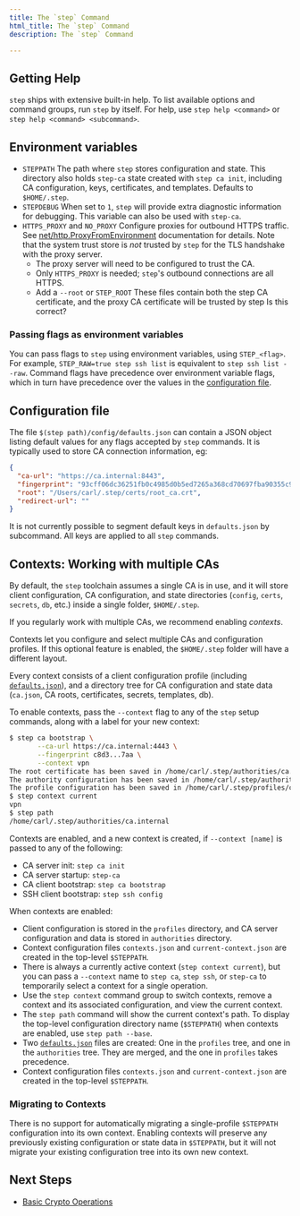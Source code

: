 ```yaml
---
title: The `step` Command
html_title: The `step` Command
description: The `step` Command

---
```



## Getting Help

`step` ships with extensive built-in help. To list available options and command groups, run `step` by itself. For help, use `step help <command>` or `step help <command> <subcommand>`.

## Environment variables

- `STEPPATH` The path where `step` stores configuration and state. This directory also holds `step-ca` state created with `step ca init`, including CA configuration, keys, certificates, and templates. Defaults to `$HOME/.step`.
- `STEPDEBUG` When set to `1`, `step` will provide extra diagnostic information for debugging. This variable can also be used with `step-ca`.
- `HTTPS_PROXY` and `NO_PROXY` Configure proxies for outbound HTTPS traffic. See [net/http.ProxyFromEnvironment](https://golang.org/pkg/net/http/#ProxyFromEnvironment) documentation for details. Note that the system trust store is _not_ trusted by `step` for the TLS handshake with the proxy server.
  - The proxy server will need to be configured to trust the CA.
  - Only `HTTPS_PROXY` is needed; `step`'s outbound connections are all HTTPS.
  - Add a `--root` or `STEP_ROOT` These files contain both the step CA certificate, and the proxy CA certificate will be trusted by step
Is this correct?

### Passing flags as environment variables

You can pass flags to `step` using environment variables, using `STEP_<flag>`. For example, `STEP_RAW=true step ssh list` is equivalent to `step ssh list --raw`. Command flags have precedence over environment variable flags, which in turn have precedence over the values in the [configuration file](#configuration-file).

## Configuration file

The file `$(step path)/config/defaults.json` can contain a JSON object listing default values for any flags accepted by `step` commands. It is typically used to store CA connection information, eg:

```json
{
  "ca-url": "https://ca.internal:8443",
  "fingerprint": "93cff06dc36251fb0c4985d0b5ed7265a368cd70697fba90355c93cc4aabff0d",
  "root": "/Users/carl/.step/certs/root_ca.crt",
  "redirect-url": ""
}
```

<Alert severity="info">
    It is not currently possible to segment default keys in <Code>defaults.json</Code> by subcommand. All keys are applied to all <Code>step</Code> commands.
</Alert>

## Contexts: Working with multiple CAs

By default, the `step` toolchain assumes a single CA is in use, and it will store client configuration, CA configuration, and state directories (`config`, `certs`, `secrets`, `db`, etc.) inside a single folder, `$HOME/.step`.

If you regularly work with multiple CAs, we recommend enabling _contexts_.

Contexts let you configure and select multiple CAs and configuration profiles.
If this optional feature is enabled, the `$HOME/.step` folder will have a different layout.

Every context consists of a client configuration profile (including [`defaults.json`](#configuration-file)),
and a directory tree for CA configuration and state data (`ca.json`, CA roots, certificates, secrets, templates, db).

To enable contexts,
pass the `--context` flag to any of the `step` setup commands, along with a label for your new context:

```bash
$ step ca bootstrap \
       --ca-url https://ca.internal:4443 \
	   --fingerprint c8d3...7aa \
	   --context vpn
The root certificate has been saved in /home/carl/.step/authorities/ca.internal/certs/root_ca.crt.
The authority configuration has been saved in /home/carl/.step/authorities/ca.internal/config/defaults.json.
The profile configuration has been saved in /home/carl/.step/profiles/ca.internal/config/defaults.json.
$ step context current
vpn
$ step path
/home/carl/.step/authorities/ca.internal
```

Contexts are enabled, and a new context is created, if `--context [name]` is passed to any of the following:
- CA server init: `step ca init`
- CA server startup: `step-ca`
- CA client bootstrap: `step ca bootstrap`
- SSH client bootstrap: `step ssh config`

When contexts are enabled:
- Client configuration is stored in the `profiles` directory, and CA server configuration and data is stored in `authorities` directory.
- Context configuration files `contexts.json` and `current-context.json` are created in the top-level `$STEPPATH`.
- There is always a currently active context (`step context current`), but you can pass a `--context` name to `step ca`, `step ssh`, or `step-ca` to temporarily select a context for a single operation.
- Use the `step context` command group to switch contexts, remove a context and its associated configuration, and view the current context.
- The `step path` command will show the current context's path. To display the top-level configuration directory name (`$STEPPATH`) when contexts are enabled, use `step path --base`.
- Two [`defaults.json`](#configuration-file) files are created: One in the `profiles` tree, and one in the `authorities` tree. They are merged, and the one in `profiles` takes precedence.
- Context configuration files `contexts.json` and `current-context.json` are created in the top-level `$STEPPATH`.

### Migrating to Contexts

There is no support for automatically migrating a single-profile `$STEPPATH` configuration into its own context.
Enabling contexts will preserve any previously existing configuration or state data in `$STEPPATH`,
but it will not migrate your existing configuration tree into its own new context.

## Next Steps

* [Basic Crypto Operations](/docs/step-cli/basic-crypto-operations)
